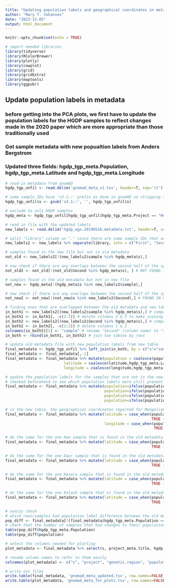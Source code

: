 ```yaml
---
title: "Updating population labels and geographical coordinates in metadata"
author: "Mary T. Yohannes"
date: "2023-12-05"
output: html_document
---
```



```r
knitr::opts_chunk$set(echo = TRUE)

# import needed libraries 
library(tidyverse)
library(RColorBrewer)
library(plotly)
library(cowplot)
library(grid)
library(gridExtra)
library(maptools)
library(ggpubr)
```


## Update population labels in metadata 
### before getting into the PCA plots, we first have to update the population labels for the HGDP samples to reflect changes made in the 2020 paper which are more appropriate than those traditionally used 
### Got sample metadata with new popualtion labels from Anders Bergstrom 
### Updated three fields: hgdp_tgp_meta.Population, hgdp_tgp_meta.Latitude and hgdp_tgp_meta.Longitude 
```r
# read-in metadata from gnomAD 
hgdp_tgp_unfil <- read.delim('gnomad_meta_v1.tsv', header=T, sep='\t') 

# some sample IDs have 'v3.1::' prefix as done in gnomAD so stripping that in order to match correctly with the pc score files 
hgdp_tgp_unfil$s <- gsub('v3.1::', '', hgdp_tgp_unfil$s)

# exclude to only HGDP samples 
hgdp_meta <- hgdp_tgp_unfil[hgdp_tgp_unfil$hgdp_tgp_meta.Project == "HGDP",]

# read in file with the updated labels 
new_labels <- read.delim('hgdp_wgs.20190516.metadata.txt', header=T, sep='\t') 

# split "library" column on "." since there are some sample IDs that are the second half of those row values 
new_labels2 <- new_labels %>% separate(library, into = c("First", "Second"), "[.]", fill="left")

# samples found in the new file but not in old metadata 
not_old <- new_labels2[!(new_labels2$sample %in% hgdp_meta$s),]

# now check if there are any overlaps between the second half of the split column in the new file and the sample IDs from the old metadata 
not_old2 <- not_old[!(not_old$Second %in% hgdp_meta$s), ] # NOT FOUND IN OUR DATASET - 8 SAMPLES 

# samples found in the old metadata but not in new file 
not_new <- hgdp_meta[!(hgdp_meta$s %in% new_labels2$sample),] 

# now check if there are any overlaps between the second half of the split column in the new file and the sample IDs from the old metadata 
not_new2 <- not_new[!(not_new$s %in% new_labels2$Second),] # FOUND IN OURS BUT NOT THEIRS - 27 SAMPLES

# finding ones that are overlapped between the old metadata and new table
in_both1 <- new_labels2[(new_labels2$sample %in% hgdp_meta$s),] # compare with "sample" column
in_both1 <- in_both1[, -c(2:3)] # delete columns 2 & 3 to make joining easier later on 
in_both2 <- new_labels2[(new_labels2$Second %in% hgdp_meta$s),] # compare with "Second" column
in_both2 <- in_both2[, -c(1:2)] # delete columns 1 & 2
colnames(in_both2)[1] <- "sample" # rename "Second" (column name) to "sample" so we can join it with the "in_both1" table 
in_both <- rbind(in_both1, in_both2) # join two tables by rows 

# update old metadata file with new population labels from new table 
final_metadata <- hgdp_tgp_unfil %>% left_join(in_both, by = c("s"="sample")) 
final_metadata <- final_metadata[,-1]
final_metadata <- final_metadata %>% mutate(population = coalesce(population,hgdp_tgp_meta.Population),
                          latitude = coalesce(latitude,hgdp_tgp_meta.Latitude),
                          longitude = coalesce(longitude,hgdp_tgp_meta.Longitude))

# update the population labels for the samples that are not in the new table but are found in the old metadata 
# checked beforehand to see which population labels were still present that needed to be changed to the new ones - used table(final_metadata$population)
final_metadata <- final_metadata %>% mutate(population=ifelse(population=="BiakaPygmy", "Biaka", population),
                                            population=ifelse(population=="MbutiPygmy", "Mbuti", population),
                                            population=ifelse(population=="Mongola", "Mongolian", population),
                                            population=ifelse(population=="Melanesian", "Bougainville", population))

# in the new table, the geographical coordinates reported for Mongolian samples are (48.5, 119). In the old metadata, they were (45,111) so make sure the geographical coordinate are updated for all Mongolian samples
final_metadata <- final_metadata %>% mutate(latitude = case_when(population=="Mongolian" ~ 48.5,
                                                                 TRUE ~ latitude),
                                            longitude = case_when(population=="Mongolian" ~ 119,
                                                                  TRUE ~ longitude))

# do the same for the one Han sample that is found in the old metadata but not in the new table - new latitude coordinate is 32.3
final_metadata <- final_metadata %>% mutate(latitude = case_when(population=="Han" ~ 32.3,
                                                                 TRUE ~ latitude))

# do the same for the one Daur sample that is found in the old metadata but not in the new table - new latitude coordinate is 48.5
final_metadata <- final_metadata %>% mutate(latitude = case_when(population=="Daur" ~ 48.5,
                                                                 TRUE ~ latitude))

# do the same for the one Hazara sample that is found in the old metadata but not in the new table - new latitude coordinate is 33.5
final_metadata <- final_metadata %>% mutate(latitude = case_when(population=="Hazara" ~ 33.5,
                                                                 TRUE ~ latitude))

# do the same for the one Kalash sample that is found in the old metadata but not in the new table - new latitude coordinate is 36
final_metadata <- final_metadata %>% mutate(latitude = case_when(population=="Kalash" ~ 36,
                                                                 TRUE ~ latitude))

# sanity check 
# which rows/samples had population label difference between the old metadata and new table 
pop_diff <- final_metadata[!(final_metadata$hgdp_tgp_meta.Population == final_metadata$population), ]
# check that the number of samples that had changes to their population labels add up and are correct/consistent: 
table(pop_diff$hgdp_tgp_meta.Population)
table(pop_diff$population)

# select the columns needed for plotting 
plot_metadata <- final_metadata %>% select(s, project_meta.title, hgdp_tgp_meta.Genetic.region, population, hgdp_tgp_meta.Continent.colors, hgdp_tgp_meta.Pop.colors, latitude, longitude)

# rename column names to refer to them easily
colnames(plot_metadata) <- c("s", "project", "genetic.region", "population", "continent.colors", "pop.colors", "latitude", "longitude")    

# write out files
write.table(final_metadata, 'gnomad_meta_updated.tsv', row.names=FALSE, sep="\t", quote = FALSE) # updated metadata - everything merged 
write.table(plot_metadata, 'gnomad_meta_for_plots.tsv', row.names=FALSE, sep="\t", quote = FALSE) # for plotting - subsetted metadata 
```

